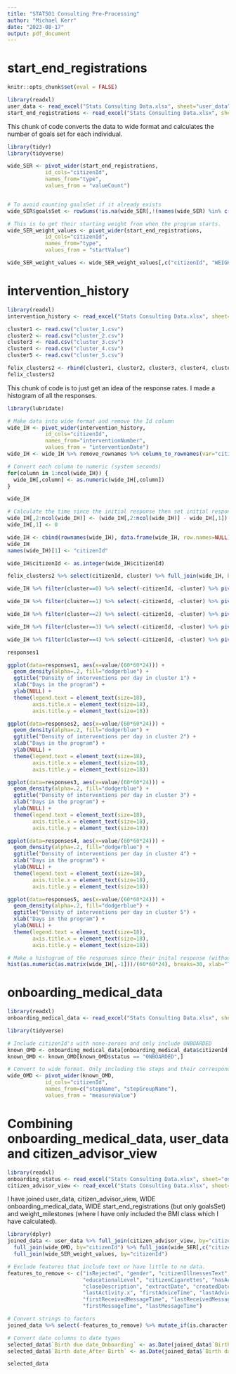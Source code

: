 ---
title: "STAT501 Consulting Pre-Processing"
author: "Michael Kerr"
date: "2023-08-17"
output: pdf_document
---

# start_end_registrations

```{r setup, include=FALSE}
knitr::opts_chunk$set(eval = FALSE)
```

```{r}
library(readxl)
user_data <- read_excel("Stats Consulting Data.xlsx", sheet="user_data")
start_end_registrations <- read_excel("Stats Consulting Data.xlsx", sheet="start_end_registrations")
```

This chunk of code converts the data to wide format and calculates the number of goals set for each individual.

```{r}
library(tidyr)
library(tidyverse)

wide_SER <- pivot_wider(start_end_registrations,
            id_cols="citizenId",
            names_from="type",
            values_from = "valueCount")


# To avoid counting goalsSet if it already exists
wide_SER$goalsSet <- rowSums(!is.na(wide_SER[,!(names(wide_SER) %in% c("goalsSet"))]) )

# This is to get their starting weight from when the program starts.
wide_SER_weight_values <- pivot_wider(start_end_registrations,
            id_cols="citizenId",
            names_from="type",
            values_from = "startValue")

wide_SER_weight_values <- wide_SER_weight_values[,c("citizenId", "WEIGHT")]
```

# intervention_history

```{r}
library(readxl)
intervention_history <- read_excel("Stats Consulting Data.xlsx", sheet="intervention_history")
```

```{r}
cluster1 <- read.csv("cluster_1.csv")
cluster2 <- read.csv("cluster_2.csv")
cluster3 <- read.csv("cluster_3.csv")
cluster4 <- read.csv("cluster_4.csv")
cluster5 <- read.csv("cluster_5.csv")
```

```{r}
felix_clusters2 <- rbind(cluster1, cluster2, cluster3, cluster4, cluster5)
felix_clusters2
```

This chunk of code is to just get an idea of the response rates. I made a histogram of all the responses.

```{r}
library(lubridate)

# Make data into wide format and remove the Id column
wide_IH <- pivot_wider(intervention_history,
            id_cols="citizenId",
            names_from="interventionNumber",
            values_from = "interventionDate")
wide_IH <- wide_IH %>% remove_rownames %>% column_to_rownames(var="citizenId")

# Convert each column to numeric (system seconds)
for(column in 1:ncol(wide_IH)) {
  wide_IH[,column] <- as.numeric(wide_IH[,column])
}

wide_IH

# Calculate the time since the initial response then set initial response to 0
wide_IH[,2:ncol(wide_IH)] <- (wide_IH[,2:ncol(wide_IH)] - wide_IH[,1])
wide_IH[,1] <- 0

wide_IH <- cbind(rownames(wide_IH), data.frame(wide_IH, row.names=NULL))
wide_IH
names(wide_IH)[1] <- "citizenId"

wide_IH$citizenId <- as.integer(wide_IH$citizenId)

felix_clusters2 %>% select(citizenId, cluster) %>% full_join(wide_IH, by="citizenId") -> wide_IH

wide_IH %>% filter(cluster==0) %>% select(-citizenId, -cluster) %>% pivot_longer(cols=names(wide_IH)[-c(1,2)]) -> responses1

wide_IH %>% filter(cluster==1) %>% select(-citizenId, -cluster) %>% pivot_longer(cols=names(wide_IH)[-c(1,2)]) -> responses2

wide_IH %>% filter(cluster==2) %>% select(-citizenId, -cluster) %>% pivot_longer(cols=names(wide_IH)[-c(1,2)]) -> responses3

wide_IH %>% filter(cluster==3) %>% select(-citizenId, -cluster) %>% pivot_longer(cols=names(wide_IH)[-c(1,2)]) -> responses4

wide_IH %>% filter(cluster==4) %>% select(-citizenId, -cluster) %>% pivot_longer(cols=names(wide_IH)[-c(1,2)]) -> responses5

responses1

ggplot(data=responses1, aes(x=value/(60*60*24))) +
  geom_density(alpha=.2, fill="dodgerblue") +
  ggtitle("Density of interventions per day in cluster 1") +
  xlab("Days in the program") + 
  ylab(NULL) +
  theme(legend.text = element_text(size=18),
        axis.title.x = element_text(size=18),
        axis.title.y = element_text(size=18))

ggplot(data=responses2, aes(x=value/(60*60*24))) +
  geom_density(alpha=.2, fill="dodgerblue") +
  ggtitle("Density of interventions per day in cluster 2") +
  xlab("Days in the program") + 
  ylab(NULL) +
  theme(legend.text = element_text(size=18),
        axis.title.x = element_text(size=18),
        axis.title.y = element_text(size=18))

ggplot(data=responses3, aes(x=value/(60*60*24))) +
  geom_density(alpha=.2, fill="dodgerblue") +
  ggtitle("Density of interventions per day in cluster 3") +
  xlab("Days in the program") + 
  ylab(NULL) +
  theme(legend.text = element_text(size=18),
        axis.title.x = element_text(size=18),
        axis.title.y = element_text(size=18))

ggplot(data=responses4, aes(x=value/(60*60*24))) +
  geom_density(alpha=.2, fill="dodgerblue") +
  ggtitle("Density of interventions per day in cluster 4") +
  xlab("Days in the program") + 
  ylab(NULL) +
  theme(legend.text = element_text(size=18),
        axis.title.x = element_text(size=18),
        axis.title.y = element_text(size=18))

ggplot(data=responses5, aes(x=value/(60*60*24))) +
  geom_density(alpha=.2, fill="dodgerblue") +
  ggtitle("Density of interventions per day in cluster 5") +
  xlab("Days in the program") + 
  ylab(NULL) +
  theme(legend.text = element_text(size=18),
        axis.title.x = element_text(size=18),
        axis.title.y = element_text(size=18))

# Make a histogram of the responses since their inital response (without including the very first one)
hist(as.numeric(as.matrix(wide_IH[,-1]))/(60*60*24), breaks=30, xlab="Time in days for each response")

```

# onboarding_medical_data

```{r}
library(readxl)
onboarding_medical_data <- read_excel("Stats Consulting Data.xlsx", sheet="onboarding_medical_data")
```

```{r}
library(tidyverse)

# Include citizenId's with none-zeroes and only include ONBOARDED
known_OMD <- onboarding_medical_data[onboarding_medical_data$citizenId != 0,]
known_OMD <- known_OMD[known_OMD$status == "ONBOARDED",]

# Convert to wide format. Only including the steps and their corresponding value.
wide_OMD <- pivot_wider(known_OMD,
            id_cols="citizenId",
            names_from=c("stepName", "stepGroupName"),
            values_from = "measureValue")
```

# Combining onboarding_medical_data, user_data and citizen_advisor_view

```{r}
library(readxl)
onboarding_status <- read_excel("Stats Consulting Data.xlsx", sheet="onboarding_status")
citizen_advisor_view <- read_excel("Stats Consulting Data.xlsx", sheet="citizen_advisor_view")
```

I have joined user_data, citizen_advisor_view, WIDE onboarding_medical_data,
WIDE start_end_registrations (but only goalsSet) and weight_milestones (where I have only included the 
BMI class which I have calculated).

```{r}
library(dplyr)
joined_data <- user_data %>% full_join(citizen_advisor_view, by="citizenId") %>%
  full_join(wide_OMD, by="citizenId") %>% full_join(wide_SER[,c("citizenId", "goalsSet")], by="citizenId") %>%
  full_join(wide_SER_weight_values, by="citizenId")
```

```{r}
# Exclude features that include text or have little to no data.
features_to_remove <- c("isRejected", "gender", "citizenIllnessesText",
                        "educationalLevel", "citizenCigarettes", "hasActiveAgreement",
                        "closeDescription", "extractDate", "createdDate", "startDate",
                        "lastActivity.x", "firstAdviceTime", "lastAdviceTime",
                        "firstReceivedMessageTime", "lastReceivedMessageTime",
                        "firstMessageTime", "lastMessageTime")

# Convert strings to factors
joined_data %>% select(-features_to_remove) %>% mutate_if(is.character, as.factor) -> selected_data

# Convert date columns to date types
selected_data$`Birth due date_Onboarding` <- as.Date(joined_data$`Birth due date_Onboarding`, format="%Y-%m-%d")
selected_data$`Birth date_After Birth` <- as.Date(joined_data$`Birth date_After Birth`, format="%Y-%m-%d")
```

```{r}
selected_data
```
















































